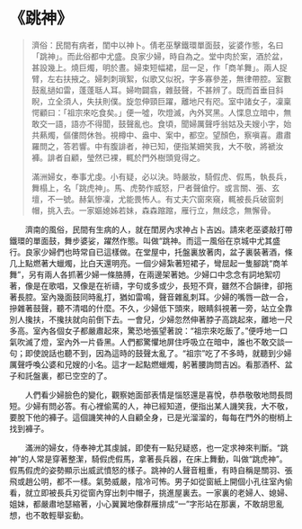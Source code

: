 # 《跳神》

> 濟俗：民間有病者，閨中以神卜。倩老巫擊鐵環單面鼓，娑婆作態，名曰「跳神」。而此俗都中尤盛。良家少婦，時自為之。堂中肉於案，酒於盆，甚設幾上。燒巨燭，明於晝。婦束短幅裙，屈一足，作「商羊舞」。兩人捉臂，左右扶掖之。婦刺刺瑣絮，似歌又似祝，字多寡參差，無律帶腔。室數鼓亂撾如雷，蓬蓬聒人耳。婦吻闢翕，雜鼓聲，不甚辨了。既而首垂目斜睨，立全須人，失扶則僕。旋忽伸頸巨躍，離地尺有咫。室中諸女子，凜稟愕顧曰：「祖宗來吃食矣。」便一噓，吹燈滅，內外冥黑。人惵息立暗中，無敢交一語，語亦不得聞，鼓聲亂也。食頃，聞婦厲聲呼翁姑及夫嫂小字，始共爇燭，傴僂問休咎。視樽中、盎中、案中，都空。望顏色，察嗔喜。肅肅羅問之，答若響。中有腹誹者，神已知，便指某姍笑我，大不敬，將褫汝褲。誹者自顧，瑩然已裸，輒於門外樹頭覓得之。
>
> 滿洲婦女，奉事尤虔。小有疑，必以決。時嚴妝，騎假虎、假馬，執長兵，舞榻上，名「跳虎神」。馬、虎勢作威怒，尸者聲傖佇。或言關、張、玄壇，不一號。赫氣慘凜，尤能畏怖人。有丈夫穴窗來窺，輒被長兵破窗刺帽，挑入去。一家嫗媳姊若妹，森森蹜蹜，雁行立，無歧念，無懈骨。

&emsp;&emsp;濟南的風俗，民間有生病的人，就在閨房內求神占卜吉凶。請來老巫婆敲打帶鐵環的單面鼓，舞步婆娑，躍然作態。叫做“跳神。而這一風俗在京城中尤其盛行。良家少婦們也時常自已這樣做。在堂屋中，托盤裏放著肉，盆子裏裝著酒，條几上點燃著大蠟燭，比白天還明亮。一個少婦紮著短裙子，彎屈起一隻腳跳“商羊舞”，另有兩人各抓著少婦一條胳膊，在兩邊架著她。少婦口中念念有詞地絮叨著，像是在歌唱，又像是在祈禱，字句或多或少，長短不齊，雖然不合韻律，卻拖著長腔。室內幾面鼓同時亂打，猶如雷鳴，聲音雜亂刺耳。少婦的嘴唇一啟一合，摻雜著鼓聲，聽不清唱的什麼。不久，少婦低下頭來，眼睛斜視著一旁，站立全靠別人攙扶，不攙扶就向前倒下去。一會兒，少婦忽然伸著脖子高跳起來，離地一尺多高。室內各個女子都嚴肅起來，驚恐地張望著說：“祖宗來吃飯了。”便呼地一口氣吹滅了燈，室內外一片昏黑。人們都驚懼地屏住呼吸立在暗中，誰也不敢交談一句；即使說話也聽不到，因為這時的鼓聲太亂了。“祖宗”吃了不多時，就聽到少婦厲聲呼喚公婆和兄嫂的小名。這才一起點燃蠟燭，躬著腰詢問吉凶。看那酒杯、盆子和託盤裏，都已空空的了。

&emsp;&emsp;人們看少婦臉色的變化，觀察她面部表情是惱怒還是喜悅，恭恭敬敬地問長問短。少婦有問必答。有心裡偷罵的人，神已經知道，便指出某人譏笑我，大不敬，要脫下他的褲子。這個譏笑神的人自顧全身，已是光溜溜的，每每在門外的樹梢上找到褲子。­

&emsp;&emsp;滿洲的婦女，侍奉神尤其虔誠，即使有一點兒疑惑，也一定求神來判斷。“跳神”的人常是穿著整潔，騎假虎假馬，拿著長兵器，在床上舞動，叫做“跳虎神”。假馬假虎的姿勢顯示出威武憤怒的樣子。跳神的人聲音粗重，有時自稱是關羽、張飛或趙公明，都不一樣。氣勢威嚴，陰冷可怖。男子如從窗紙上開個小孔往室內偷看，就立即被長兵刃從窗內穿出刺中帽子，挑進屋裏去。一家裏的老婦人、媳婦、姐妹，都嚴肅地瑟縮著，小心翼翼地像群雁排成“一”字形站在那裏，不敢胡思亂想，也不敢輕舉妄動。
